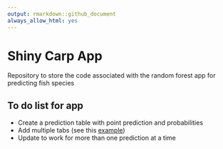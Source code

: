 ```yaml
---
output: rmarkdown::github_document
always_allow_html: yes
---
```


# Shiny Carp App

Repository to store the code associated with the random forest app for predicting fish species

## To do list for app

- Create a prediction table with point prediction and probabilities
- Add multiple tabs (see this [example](https://shiny.rstudio.com/gallery/soil-profiles.html))
- Update to work for more than one prediction at a time 